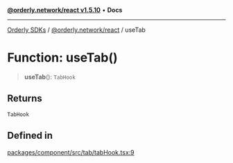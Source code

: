 [**@orderly.network/react v1.5.10**](/sdks/tech-doc/@orderly.network/react/README) • **Docs**

***

[Orderly SDKs](/sdks/tech-doc/packages) / [@orderly.network/react](/sdks/tech-doc/@orderly.network/react/README) / useTab

# Function: useTab()

> **useTab**(): `TabHook`

## Returns

`TabHook`

## Defined in

[packages/component/src/tab/tabHook.tsx:9](https://github.com/OrderlyNetwork/js-sdk/blob/554ae704783e3b83c40bb234a899e8f02987d9b6/packages/component/src/tab/tabHook.tsx#L9)

